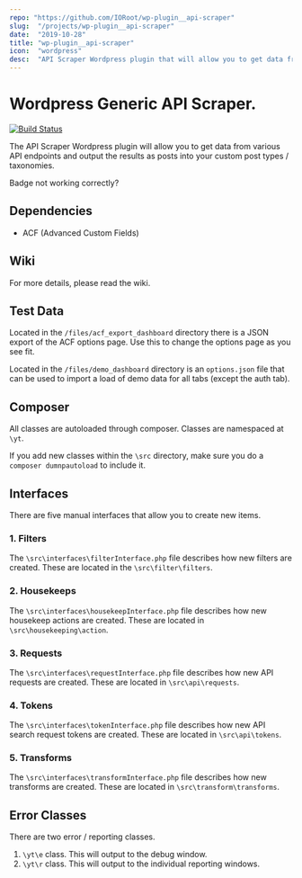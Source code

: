 ```yaml
---
repo: "https://github.com/IORoot/wp-plugin__api-scraper"
slug:  "/projects/wp-plugin__api-scraper"
date:  "2019-10-28"
title: "wp-plugin__api-scraper"
icon:  "wordpress"
desc:  "API Scraper Wordpress plugin that will allow you to get data from YouTube and output the results as you like."
---
```

# Wordpress Generic API Scraper.

[![Build Status](https://travis-ci.org/IORoot/wp-plugin__api-scraper.svg)](https://travis-ci.org/IORoot/wp-plugin__api-scraper)

The API Scraper Wordpress plugin will allow you to get data from various API endpoints and output the results as posts into your custom post types / taxonomies. 

Badge not working correctly?

## Dependencies
 
- ACF (Advanced Custom Fields)

## Wiki

For more details, please read the wiki.

## Test Data

Located in the `/files/acf_export_dashboard` directory there is a JSON export of the ACF options page. Use this to change the options page as you see fit.

Located in the `/files/demo_dashboard` directory is an `options.json` file that can be used to import a load of demo data for all tabs (except the auth tab).

## Composer

All classes are autoloaded through composer. Classes are namespaced at `\yt`. 

If you add new classes within the `\src` directory, make sure you do a `composer dumnpautoload` to include it.

## Interfaces

There are five manual interfaces that allow you to create new items.

### 1. Filters

The `\src\interfaces\filterInterface.php` file describes how new filters are created. These are located in the `\src\filter\filters`.

### 2. Housekeeps

The `\src\interfaces\housekeepInterface.php` file describes how new housekeep actions are created. These are located in `\src\housekeeping\action`. 

### 3. Requests

The `\src\interfaces\requestInterface.php` file describes how new API requests are created. These are located in `\src\api\requests`. 

### 4. Tokens

The `\src\interfaces\tokenInterface.php` file describes how new API search request tokens are created. These are located in `\src\api\tokens`. 

### 5. Transforms

The `\src\interfaces\transformInterface.php` file describes how new transforms are created. These are located in `\src\transform\transforms`. 

## Error Classes

There are two error / reporting classes.

1. `\yt\e` class. This will output to the debug window.
2. `\yt\r` class. This will output to the individual reporting windows.

